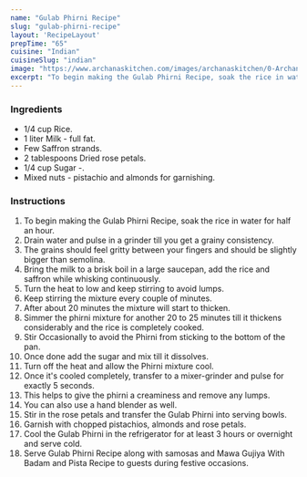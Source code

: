 ---
name: "Gulab Phirni Recipe"
slug: "gulab-phirni-recipe"
layout: 'RecipeLayout'
prepTime: "65"
cuisine: "Indian"
cuisineSlug: "indian"
image: "https://www.archanaskitchen.com/images/archanaskitchen/0-Archanas-Kitchen-Recipes/2020/Morphy_Richards_Gulab_Phirni_Video_recipe_8_1600.jpg"
excerpt: "To begin making the Gulab Phirni Recipe, soak the rice in water for half an hour"
---

### Ingredients

- 1/4 cup Rice.
- 1 liter Milk - full fat.
- Few Saffron strands.
- 2 tablespoons Dried rose petals.
- 1/4 cup Sugar -.
- Mixed nuts - pistachio and almonds for garnishing.

### Instructions

1. To begin making the Gulab Phirni Recipe, soak the rice in water for half an hour.
1. Drain water and pulse in a grinder till you get a grainy consistency.
1. The grains should feel gritty between your fingers and should be slightly bigger than semolina.
1. Bring the milk to a brisk boil in a large saucepan, add the rice and saffron while whisking continuously.
1. Turn the heat to low and keep stirring to avoid lumps.
1. Keep stirring the mixture every couple of minutes.
1. After about 20 minutes the mixture will start to thicken.
1. Simmer the phirni mixture for another 20 to 25 minutes till it thickens considerably and the rice is completely cooked.
1. Stir Occasionally to avoid the Phirni from sticking to the bottom of the pan.
1. Once done add the sugar and mix till it dissolves.
1. Turn off the heat and allow the Phirni mixture cool.
1. Once it's cooled completely, transfer to a mixer-grinder and pulse for exactly 5 seconds.
1. This helps to give the phirni a creaminess and remove any lumps.
1.  You can also use a hand blender as well.
1. Stir in the rose petals and transfer the Gulab Phirni into serving bowls.
1. Garnish with chopped pistachios, almonds and rose petals.
1. Cool the Gulab Phirni in the refrigerator for at least 3 hours or overnight and serve cold.
1. Serve Gulab Phirni Recipe along with samosas and Mawa Gujiya With Badam and Pista Recipe to guests during festive occasions.
